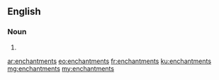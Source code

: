 ==English==

===Noun===
{{head|en|plural}}

# {{plural of|enchantment|lang=en|nocat=1}}

[[ar:enchantments]]
[[eo:enchantments]]
[[fr:enchantments]]
[[ku:enchantments]]
[[mg:enchantments]]
[[my:enchantments]]